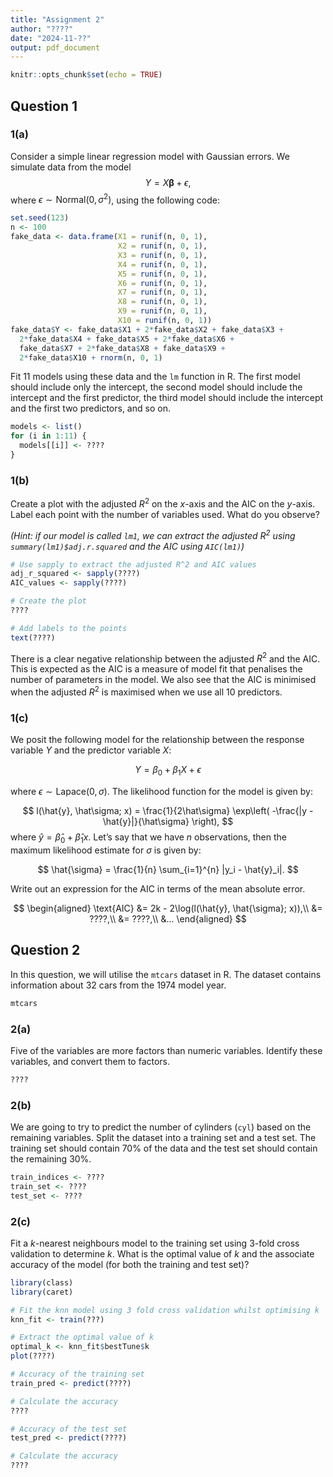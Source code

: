 ```yaml
---
title: "Assignment 2"
author: "????"
date: "2024-11-??"
output: pdf_document
---
```


```r
knitr::opts_chunk$set(echo = TRUE)
```

## Question 1

### 1(a)

Consider a simple linear regression model with Gaussian errors. We simulate data from the model
$$
Y = X\boldsymbol{\beta} + \epsilon,
$$
where $\epsilon \sim \text{Normal}(0, \sigma^2)$, using the following code:

```r
set.seed(123)
n <- 100
fake_data <- data.frame(X1 = runif(n, 0, 1),
                        X2 = runif(n, 0, 1),
                        X3 = runif(n, 0, 1),
                        X4 = runif(n, 0, 1),
                        X5 = runif(n, 0, 1),
                        X6 = runif(n, 0, 1),
                        X7 = runif(n, 0, 1),
                        X8 = runif(n, 0, 1),
                        X9 = runif(n, 0, 1),
                        X10 = runif(n, 0, 1))
fake_data$Y <- fake_data$X1 + 2*fake_data$X2 + fake_data$X3 +
  2*fake_data$X4 + fake_data$X5 + 2*fake_data$X6 +
  fake_data$X7 + 2*fake_data$X8 + fake_data$X9 +
  2*fake_data$X10 + rnorm(n, 0, 1)
```

Fit 11 models using these data and the `lm` function in R. The first model should include only the intercept, the second model should include the intercept and the first predictor, the third model should include the intercept and the first two predictors, and so on.

```r
models <- list()
for (i in 1:11) {
  models[[i]] <- ????
}
```

### 1(b)

Create a plot with the adjusted $R^2$ on the $x$-axis and the AIC on the $y$-axis. Label each point with the number of variables used. What do you observe?

*(Hint: if our model is called `lm1`, we can extract the adjusted $R^2$ using `summary(lm1)$adj.r.squared` and the AIC using `AIC(lm1)`)*

```r
# Use sapply to extract the adjusted R^2 and AIC values
adj_r_squared <- sapply(????)
AIC_values <- sapply(????)

# Create the plot
????

# Add labels to the points
text(????)
```

There is a clear negative relationship between the adjusted $R^2$ and the AIC. This is expected as the AIC is a measure of model fit that penalises the number of parameters in the model. We also see that the AIC is minimised when the adjusted $R^2$ is maximised when we use all 10 predictors.

### 1(c)

We posit the following model for the relationship between the response variable $Y$ and the predictor variable $X$:

$$
Y = \beta_0 + \beta_1 X + \epsilon
$$

where $\epsilon \sim \text{Lapace}(0, \sigma)$. The likelihood function for the model is given by:

$$
l(\hat{y}, \hat\sigma; x) = \frac{1}{2\hat\sigma} \exp\left( -\frac{|y - \hat{y}|}{\hat\sigma} \right),
$$
where $\hat{y} = \hat\beta_0 + \hat\beta_1 x$. Let's say that we have $n$ observations, then the maximum likelihood estimate for $\sigma$ is given by:

$$
\hat{\sigma} = \frac{1}{n} \sum_{i=1}^{n} |y_i - \hat{y}_i|.
$$

Write out an expression for the AIC in terms of the mean absolute error.

$$
\begin{aligned}
\text{AIC} &= 2k - 2\log(l(\hat{y}, \hat{\sigma}; x)),\\
&= ????,\\
&= ????,\\
&...
\end{aligned}
$$

## Question 2

In this question, we will utilise the `mtcars` dataset in R. The dataset contains information about 32 cars from the 1974 model year.

```r
mtcars
```

### 2(a)

Five of the variables are more factors than numeric variables. Identify these variables, and convert them to factors.

```r
????
```

### 2(b)

We are going to try to predict the number of cylinders (`cyl`) based on the remaining variables. Split the dataset into a training set and a test set. The training set should contain 70% of the data and the test set should contain the remaining 30%.

```r
train_indices <- ????
train_set <- ????
test_set <- ????
```

### 2(c)

Fit a $k$-nearest neighbours model to the training set using 3-fold cross validation to determine $k$. What is the optimal value of $k$ and the associate accuracy of the model (for both the training and test set)?

```r
library(class)
library(caret)

# Fit the knn model using 3 fold cross validation whilst optimising k
knn_fit <- train(???)

# Extract the optimal value of k
optimal_k <- knn_fit$bestTune$k
plot(????)
```

```r
# Accuracy of the training set
train_pred <- predict(????)

# Calculate the accuracy
????
```

```r
# Accuracy of the test set
test_pred <- predict(????)

# Calculate the accuracy
????
```

